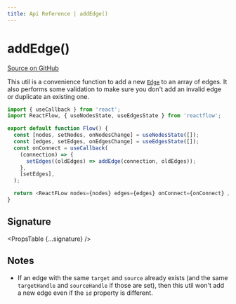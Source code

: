 ```yaml
---
title: Api Reference | addEdge()
---
```



# addEdge()

[Source on GitHub](https://github.com/wbkd/react-flow/blob/bacaa99c73b347856f63c5d495f5a0829be1e431/packages/core/src/utils/graph.ts/#L73)

This util is a convenience function to add a new [`Edge`](/api-reference/types/edge) to an
array of edges. It also performs some validation to make sure you don't add an
invalid edge or duplicate an existing one.

```js
import { useCallback } from 'react';
import ReactFlow, { useNodesState, useEdgesState } from 'reactflow';

export default function Flow() {
  const [nodes, setNodes, onNodesChange] = useNodesState([]);
  const [edges, setEdges, onEdgesChange] = useEdgesState([]);
  const onConnect = useCallback(
    (connection) => {
      setEdges((oldEdges) => addEdge(connection, oldEdges));
    },
    [setEdges],
  );

  return <ReactFLow nodes={nodes} edges={edges} onConnect={onConnect} />;
}
```

## Signature

<PropsTable {...signature} />

## Notes

- If an edge with the same `target` and `source` already exists (and the same
  `targetHandle` and `sourceHandle` if those are set), then this util won't add
  a new edge even if the `id` property is different.
